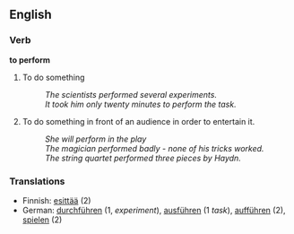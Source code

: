 ==English==
===Verb===
'''to perform'''
# To do something
#:''The scientists performed several experiments.''
#:''It took him only twenty minutes to perform the task.''
# To do something in front of an audience in order to entertain it.
#:''She will perform in the play''
#:''The magician performed badly - none of his tricks worked.''
#:''The string quartet performed three pieces by Haydn.''

===Translations===
*Finnish: [[esittää]] (2)
*German: [[durchführen]] (1, ''experiment''), [[ausführen]] (1 ''task''), [[aufführen]] (2), [[spielen]] (2)